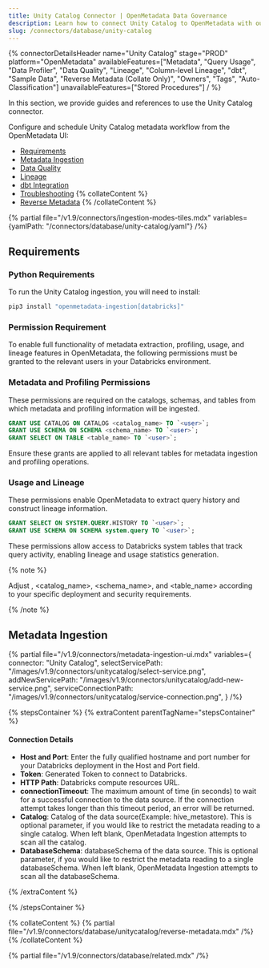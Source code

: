 ```yaml
---
title: Unity Catalog Connector | OpenMetadata Data Governance
description: Learn how to connect Unity Catalog to OpenMetadata with our comprehensive connector guide. Setup instructions, configuration tips, and metadata integrat...
slug: /connectors/database/unity-catalog
---
```








{% connectorDetailsHeader
name="Unity Catalog"
stage="PROD"
platform="OpenMetadata"
availableFeatures=["Metadata", "Query Usage", "Data Profiler", "Data Quality", "Lineage", "Column-level Lineage", "dbt", "Sample Data", "Reverse Metadata (Collate Only)", "Owners", "Tags", "Auto-Classification"]
unavailableFeatures=["Stored Procedures"]
/ %}


In this section, we provide guides and references to use the Unity Catalog connector.

Configure and schedule Unity Catalog metadata workflow from the OpenMetadata UI:

- [Requirements](#requirements)
- [Metadata Ingestion](#metadata-ingestion)
- [Data Quality](/how-to-guides/data-quality-observability/quality)
- [Lineage](/connectors/ingestion/lineage)
- [dbt Integration](/connectors/ingestion/workflows/dbt)
- [Troubleshooting](/connectors/database/unity-catalog/troubleshooting)
{% collateContent %}
- [Reverse Metadata](#reverse-metadata)
{% /collateContent %}

{% partial file="/v1.9/connectors/ingestion-modes-tiles.mdx" variables={yamlPath: "/connectors/database/unity-catalog/yaml"} /%}

<ExternalIngestionDeployment />

## Requirements

### Python Requirements

<PythonRequirements />

To run the Unity Catalog ingestion, you will need to install:

```bash
pip3 install "openmetadata-ingestion[databricks]"
```
### Permission Requirement

To enable full functionality of metadata extraction, profiling, usage, and lineage features in OpenMetadata, the following permissions must be granted to the relevant users in your Databricks environment.

### Metadata and Profiling Permissions

These permissions are required on the catalogs, schemas, and tables from which metadata and profiling information will be ingested.

```sql
GRANT USE CATALOG ON CATALOG <catalog_name> TO `<user>`;
GRANT USE SCHEMA ON SCHEMA <schema_name> TO `<user>`;
GRANT SELECT ON TABLE <table_name> TO `<user>`;
```

Ensure these grants are applied to all relevant tables for metadata ingestion and profiling operations.

### Usage and Lineage

These permissions enable OpenMetadata to extract query history and construct lineage information.

```sql
GRANT SELECT ON SYSTEM.QUERY.HISTORY TO `<user>`;
GRANT USE SCHEMA ON SCHEMA system.query TO `<user>`;
```

These permissions allow access to Databricks system tables that track query activity, enabling lineage and usage statistics generation.

{% note %}

Adjust <user>, <catalog_name>, <schema_name>, and <table_name> according to your specific deployment and security requirements.

{% /note %}

## Metadata Ingestion

{% partial 
  file="/v1.9/connectors/metadata-ingestion-ui.mdx" 
  variables={
    connector: "Unity Catalog", 
    selectServicePath: "/images/v1.9/connectors/unitycatalog/select-service.png",
    addNewServicePath: "/images/v1.9/connectors/unitycatalog/add-new-service.png",
    serviceConnectionPath: "/images/v1.9/connectors/unitycatalog/service-connection.png",
} 
/%}

{% stepsContainer %}
{% extraContent parentTagName="stepsContainer" %}

#### Connection Details

- **Host and Port**: Enter the fully qualified hostname and port number for your Databricks deployment in the Host and Port field.
- **Token**: Generated Token to connect to Databricks.
- **HTTP Path**: Databricks compute resources URL.
- **connectionTimeout**: The maximum amount of time (in seconds) to wait for a successful connection to the data source. If the connection attempt takes longer than this timeout period, an error will be returned.
- **Catalog**: Catalog of the data source(Example: hive_metastore). This is optional parameter, if you would like to restrict the metadata reading to a single catalog. When left blank, OpenMetadata Ingestion attempts to scan all the catalog.
- **DatabaseSchema**: databaseSchema of the data source. This is optional parameter, if you would like to restrict the metadata reading to a single databaseSchema. When left blank, OpenMetadata Ingestion attempts to scan all the databaseSchema.

<AdvancedConfiguration />

{% /extraContent %}

<TestConnection />

<ConfigureIngestion />

<IngestionScheduleAndDeploy />

{% /stepsContainer %}

{% collateContent %}
{% partial file="/v1.9/connectors/database/unitycatalog/reverse-metadata.mdx" /%}
{% /collateContent %}

{% partial file="/v1.9/connectors/database/related.mdx" /%}
